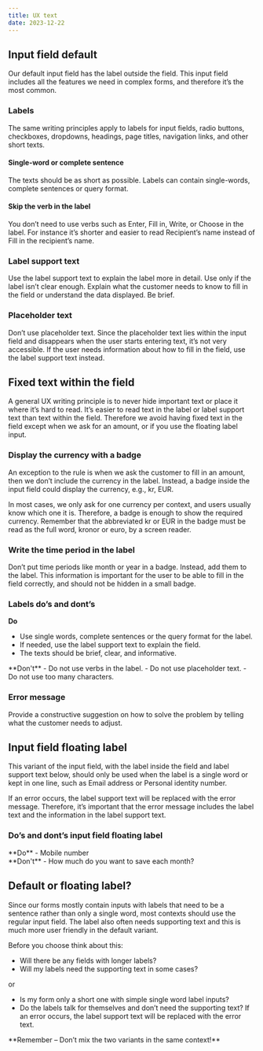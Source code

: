 ```yaml
---
title: UX text
date: 2023-12-22
---
```


## Input field default 
Our default input field has the label outside the field. This input field includes all the features we need in complex forms, and therefore it’s the most common.

### Labels
The same writing principles apply to labels for input fields, radio buttons, checkboxes, dropdowns, headings, page titles, navigation links, and other short texts.

#### Single-word or complete sentence
The texts should be as short as possible. Labels can contain single-words, complete sentences or query format.

<Grid columns="2" gap="s">
    <Figma id="single-or-complete-1" caption="Single-word example (Eng)." />
    <Figma id="single-or-complete-2" caption="Single-word example (Swe)." />
    <Figma id="single-or-complete-3" caption="Complete sentence example (Eng)." />
    <Figma id="single-or-complete-4" caption="Complete sentence example (Swe)." />
    <Figma id="query-format-1" caption="Query format example (Eng)." />
    <Figma id="query-format-2" caption="Query format example (Swe)." />
</Grid>

#### Skip the verb in the label
You don’t need to use verbs such as Enter, Fill in, Write, or Choose in the label. For instance it’s shorter and easier to read Recipient’s name instead of Fill in the recipient’s name.

<Grid columns="2" gap="s">
<div>

### Label support text

Use the label support text to explain the label more in detail. Use only if the label isn’t clear enough. Explain what the customer needs to know to fill in the field or understand the data displayed. Be brief.

</div>
<Figma id="label-support-text" caption="The label support text." />
</Grid>

<Grid columns="2" gap="s">
<div>

### Placeholder text

Don’t use placeholder text. Since the placeholder text lies within the input field and disappears when the user starts entering text, it’s not very accessible. If the user needs information about how to fill in the field, use the label support text instead. 

</div>
<Figma type="do" id="periods-1" /> 
</Grid>


## Fixed text within the field
A general UX writing principle is to never hide important text or place it where it’s hard to read. It’s easier to read text in the label or label support text than text within the field. Therefore we avoid having fixed text in the field except when we ask for an amount, or if you use the floating label input. 

### Display the currency with a badge
An exception to the rule is when we ask the customer to fill in an amount, then we don’t include the currency in the label. Instead, a badge inside the input field could display the currency, e.g., kr, EUR. 

In most cases, we only ask for one currency per context, and users usually know which one it is. Therefore, a badge is enough to show the required currency. Remember that the abbreviated kr or EUR in the badge must be read as the full word, kronor or euro, by a screen reader.

<Grid columns="2" gap="s">
    <Figma id="no-kronor-eng" />
    <Figma id="no-kronor-swe" />
</Grid>

### Write the time period in the label
Don’t put time periods like month or year in a badge. Instead, add them to the label. This information is important for the user to be able to fill in the field correctly, and should not be hidden in a small badge.

<Grid columns="2" gap="s">
    <Figma id="time-period-do-eng" />
    <Figma id="time-period-do-swe" />
    <Figma id="time-period-dont-eng" />
    <Figma id="time-period-dont-swe" />
</Grid>

### Labels do’s and dont’s

<Grid columns="2" gap="s">
<div>

**Do**
- Use single words, complete sentences or the query format for the label. 
- If needed, use the label support text to explain the field. 
- The texts should be brief, clear, and informative. 
</div>
<div>
**Don't**
- Do not use verbs in the label. 
- Do not use placeholder text. 
- Do not use too many characters. 
</div>
</Grid>

### Error message
Provide a constructive suggestion on how to solve the problem by telling what the customer needs to adjust.

<GdsDivider size="4xl" opacity="0.2" />

## Input field floating label

This variant of the input field, with the label inside the field and label support text below, should only be used when the label is a single word or kept in one line, such as <Inline>Email address</Inline> or <Inline>Personal identity number</Inline>. 

If an error occurs, the label support text will be replaced with the error message. Therefore, it’s important that the error message includes the label text and the information in the label support text.


<Grid columns="2" gap="s">
<Figma height="260" id="floating-1" caption="Input field floating label, enabled and filled." />
<Figma height="260" id="floating-2" caption="Input field floating label, enabled and filled in error state." />
</Grid>

### Do’s and dont’s input field floating label

<Grid columns="2" gap="s">
<div>
<div>
**Do**
- Mobile number
</div>
<Figma type="do" id="floating-do-eng" />
<Figma type="do" id="floating-do-swe" />
</div>
<div>
<div>
**Don't**
- How much do you want to save each month?
</div>
<Figma type="dont" id="floating-dont-eng" />
<Figma type="dont" id="floating-dont-swe" />
</div>
</Grid>

## Default or floating label?

Since our forms mostly contain inputs with labels that need to be a sentence rather than only a single word, most contexts should use the regular input field. The label also often needs supporting text and this is much more user friendly in the default variant.

Before you choose think about this:

- Will there be any fields with longer labels? 
- Will my labels need the supporting text in some cases?

or

- Is my form only a short one with simple single word label inputs?
- Do the labels talk for themselves and don’t need the supporting text? If an error occurs, the label support text will be replaced with the error text.

<div>
**Remember – Don’t mix the two variants in the same context!**
</div> 
